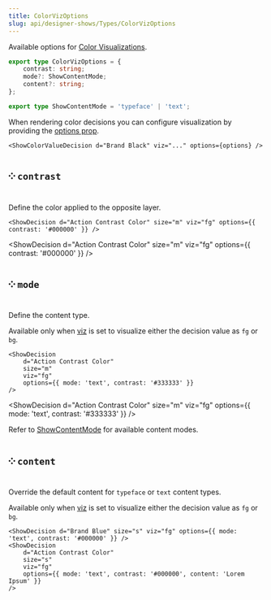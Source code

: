 ```yaml
---
title: ColorVizOptions
slug: api/designer-shows/Types/ColorVizOptions
---
```



Available options for [Color Visualizations](/api/designer-shows/Types/ColorVizName).

```ts
export type ColorVizOptions = {
    contrast: string;
    mode?: ShowContentMode;
    content?: string;
};

export type ShowContentMode = 'typeface' | 'text';
```

When rendering color decisions you can configure visualization by
providing the [options prop](/integrations/Astro/Props#-options-optional-object).

```mdx
<ShowColorValueDecision d="Brand Black" viz="..." options={options} />
```

## ༶ `contrast`

Define the color applied to the opposite layer.

```mdx
<ShowDecision d="Action Contrast Color" size="m" viz="fg" options={{ contrast: '#000000' }} />
```

<ShowDecision d="Action Contrast Color" size="m" viz="fg" options={{ contrast: '#000000' }} />

## ༶ `mode`

Define the content type.

Available only when [viz](/api/designer-shows/Types/ColorVizName) is set to visualize
either the decision value as `fg` or ` bg`.

```mdx
<ShowDecision
    d="Action Contrast Color"
    size="m"
    viz="fg"
    options={{ mode: 'text', contrast: '#333333' }}
/>
```

<ShowDecision
    d="Action Contrast Color"
    size="m"
    viz="fg"
    options={{ mode: 'text', contrast: '#333333' }}
/>

Refer to [ShowContentMode](/api/designer-shows/Types/ShowContentMode/) for available content modes.

## ༶ `content`

Override the default content for `typeface` or `text` content types.

Available only when [viz](/api/designer-shows/Types/ColorVizName) is set to visualize
either the decision value as `fg` or ` bg`.

```mdx
<ShowDecision d="Brand Blue" size="s" viz="fg" options={{ mode: 'text', contrast: '#000000' }} />
<ShowDecision
    d="Action Contrast Color"
    size="s"
    viz="fg"
    options={{ mode: 'text', contrast: '#000000', content: 'Lorem Ipsum' }}
/>
```

<LayoutGrid>
    <ShowDecision
        d="Brand Blue"
        size="s"
        viz="fg"
        options={{ mode: 'typeface', contrast: '#000000', content: 'Aa' }}
    />
    <ShowDecision
        d="Action Contrast Color"
        size="s"
        viz="fg"
        options={{ mode: 'text', contrast: '#000000', content: 'Lorem Ipsum' }}
    />
</LayoutGrid>
